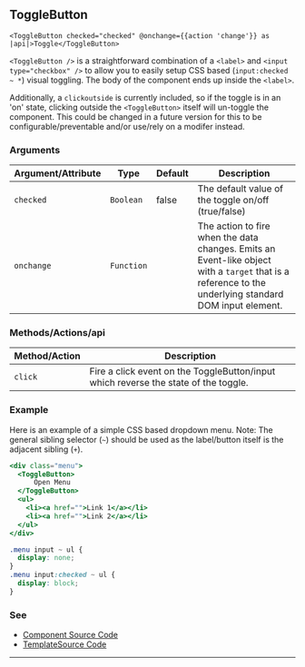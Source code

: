 ## ToggleButton

`<ToggleButton checked="checked" @onchange={{action 'change'}} as |api|>Toggle</ToggleButton>`

`<ToggleButton />` is a straightforward combination of a `<label>` and `<input type="checkbox" />` to allow you to easily setup CSS based (`input:checked ~ *`) visual toggling. The body of the component ends up inside the `<label>`.

Additionally, a `clickoutside` is currently included, so if the toggle is in an 'on' state, clicking outside the `<ToggleButton>` itself will un-toggle the component. This could be changed in a future version for this to be configurable/preventable and/or use/rely on a modifer instead.

### Arguments

| Argument/Attribute | Type | Default | Description |
| --- | --- | --- | --- |
| `checked` | `Boolean` | false | The default value of the toggle on/off (true/false) |
| `onchange` | `Function` |  | The action to fire when the data changes. Emits an Event-like object with a `target` that is a reference to the underlying standard DOM input element. |

### Methods/Actions/api

| Method/Action |  Description |
| --- | --- |
| `click` | Fire a click event on the ToggleButton/input which reverse the state of the toggle. |

### Example

Here is an example of a simple CSS based dropdown menu. Note: The general sibling selector (`~`) should be used as the label/button itself is the adjacent sibling (`+`).

```handlebars
<div class="menu">
  <ToggleButton>
	  Open Menu
  </ToggleButton>
  <ul>
    <li><a href="">Link 1</a></li>
    <li><a href="">Link 2</a></li>
  </ul>
</div>
```

```css
.menu input ~ ul {
  display: none;
}
.menu input:checked ~ ul {
  display: block;
}
```



### See

- [Component Source Code](./index.js)
- [TemplateSource Code](./index.hbs)

---
